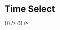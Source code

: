 
# Time Select

<Props of={TimeSelect} />

<Playground>
  <Row>
    <TimeSelect label='Time' value='12:00' onChange={() => {}} />
    <DropdownSelect
      formikKey='test-dropdown'
      value={'test1'}
      options={[
        { label: 'test1', value: 'test1' },
        { label: 'test2', value: 'test2' }
      ]}
      label='Custom label for dropdown'
      onChange={() => {}}
    />
  </Row>
</Playground>
